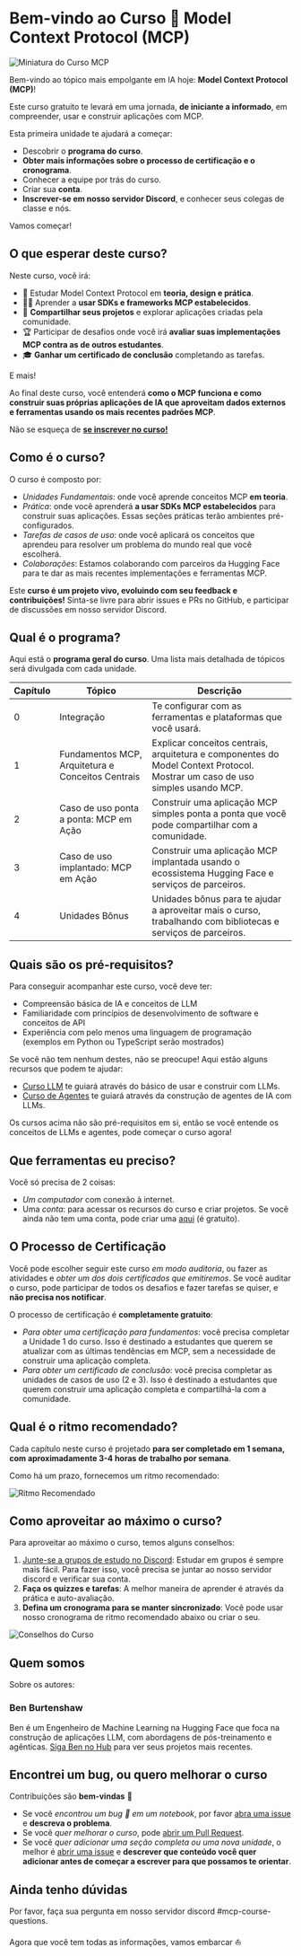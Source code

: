 # Bem-vindo ao Curso 🤗 Model Context Protocol (MCP)

![Miniatura do Curso MCP](https://huggingface.co/datasets/mcp-course/images/resolve/main/unit0/1.png)

Bem-vindo ao tópico mais empolgante em IA hoje: **Model Context Protocol (MCP)**!

Este curso gratuito te levará em uma jornada, **de iniciante a informado**, em compreender, usar e construir aplicações com MCP.

Esta primeira unidade te ajudará a começar:

- Descobrir o **programa do curso**.
- **Obter mais informações sobre o processo de certificação e o cronograma**.
- Conhecer a equipe por trás do curso.
- Criar sua **conta**.
- **Inscrever-se em nosso servidor Discord**, e conhecer seus colegas de classe e nós.

Vamos começar!

## O que esperar deste curso?

Neste curso, você irá:

- 📖 Estudar Model Context Protocol em **teoria, design e prática**.
- 🧑‍💻 Aprender a **usar SDKs e frameworks MCP estabelecidos**.
- 💾 **Compartilhar seus projetos** e explorar aplicações criadas pela comunidade.
- 🏆 Participar de desafios onde você irá **avaliar suas implementações MCP contra as de outros estudantes**.
- 🎓 **Ganhar um certificado de conclusão** completando as tarefas.

E mais!

Ao final deste curso, você entenderá **como o MCP funciona e como construir suas próprias aplicações de IA que aproveitam dados externos e ferramentas usando os mais recentes padrões MCP**.

Não se esqueça de [**se inscrever no curso!**](https://huggingface.co/mcp-course)

## Como é o curso?

O curso é composto por:

- _Unidades Fundamentais_: onde você aprende conceitos MCP **em teoria**.
- _Prática_: onde você aprenderá **a usar SDKs MCP estabelecidos** para construir suas aplicações. Essas seções práticas terão ambientes pré-configurados.
- _Tarefas de casos de uso_: onde você aplicará os conceitos que aprendeu para resolver um problema do mundo real que você escolherá.
- _Colaborações_: Estamos colaborando com parceiros da Hugging Face para te dar as mais recentes implementações e ferramentas MCP.

Este **curso é um projeto vivo, evoluindo com seu feedback e contribuições!** Sinta-se livre para abrir issues e PRs no GitHub, e participar de discussões em nosso servidor Discord.

## Qual é o programa?

Aqui está o **programa geral do curso**. Uma lista mais detalhada de tópicos será divulgada com cada unidade.

| Capítulo | Tópico                                       | Descrição                                                                                                            |
| -------- | ------------------------------------------- | -------------------------------------------------------------------------------------------------------------------- |
| 0        | Integração                                  | Te configurar com as ferramentas e plataformas que você usará.                                                       |
| 1        | Fundamentos MCP, Arquitetura e Conceitos Centrais | Explicar conceitos centrais, arquitetura e componentes do Model Context Protocol. Mostrar um caso de uso simples usando MCP. |
| 2        | Caso de uso ponta a ponta: MCP em Ação      | Construir uma aplicação MCP simples ponta a ponta que você pode compartilhar com a comunidade.                       |
| 3        | Caso de uso implantado: MCP em Ação         | Construir uma aplicação MCP implantada usando o ecossistema Hugging Face e serviços de parceiros.                    |
| 4        | Unidades Bônus                              | Unidades bônus para te ajudar a aproveitar mais o curso, trabalhando com bibliotecas e serviços de parceiros.        |

## Quais são os pré-requisitos?

Para conseguir acompanhar este curso, você deve ter:

- Compreensão básica de IA e conceitos de LLM
- Familiaridade com princípios de desenvolvimento de software e conceitos de API
- Experiência com pelo menos uma linguagem de programação (exemplos em Python ou TypeScript serão mostrados)

Se você não tem nenhum destes, não se preocupe! Aqui estão alguns recursos que podem te ajudar:

- [Curso LLM](https://huggingface.co/learn/llm-course/) te guiará através do básico de usar e construir com LLMs.
- [Curso de Agentes](https://huggingface.co/learn/agents-course/) te guiará através da construção de agentes de IA com LLMs.

<Tip>

Os cursos acima não são pré-requisitos em si, então se você entende os conceitos de LLMs e agentes, pode começar o curso agora!

</Tip>

## Que ferramentas eu preciso?

Você só precisa de 2 coisas:

- _Um computador_ com conexão à internet.
- Uma _conta_: para acessar os recursos do curso e criar projetos. Se você ainda não tem uma conta, pode criar uma [aqui](https://huggingface.co/join) (é gratuito).

## O Processo de Certificação

Você pode escolher seguir este curso _em modo auditoria_, ou fazer as atividades e _obter um dos dois certificados que emitiremos_. Se você auditar o curso, pode participar de todos os desafios e fazer tarefas se quiser, e **não precisa nos notificar**.

O processo de certificação é **completamente gratuito**:

- _Para obter uma certificação para fundamentos_: você precisa completar a Unidade 1 do curso. Isso é destinado a estudantes que querem se atualizar com as últimas tendências em MCP, sem a necessidade de construir uma aplicação completa.
- _Para obter um certificado de conclusão_: você precisa completar as unidades de casos de uso (2 e 3). Isso é destinado a estudantes que querem construir uma aplicação completa e compartilhá-la com a comunidade.

## Qual é o ritmo recomendado?

Cada capítulo neste curso é projetado **para ser completado em 1 semana, com aproximadamente 3-4 horas de trabalho por semana**.

Como há um prazo, fornecemos um ritmo recomendado:

![Ritmo Recomendado](https://huggingface.co/datasets/mcp-course/images/resolve/main/unit0/2.png)

## Como aproveitar ao máximo o curso?

Para aproveitar ao máximo o curso, temos alguns conselhos:

1. [Junte-se a grupos de estudo no Discord](https://discord.gg/UrrTSsSyjb): Estudar em grupos é sempre mais fácil. Para fazer isso, você precisa se juntar ao nosso servidor discord e verificar sua conta.
2. **Faça os quizzes e tarefas**: A melhor maneira de aprender é através da prática e auto-avaliação.
3. **Defina um cronograma para se manter sincronizado**: Você pode usar nosso cronograma de ritmo recomendado abaixo ou criar o seu.

![Conselhos do Curso](https://huggingface.co/datasets/mcp-course/images/resolve/main/unit0/3.png)

## Quem somos

Sobre os autores:

### Ben Burtenshaw

Ben é um Engenheiro de Machine Learning na Hugging Face que foca na construção de aplicações LLM, com abordagens de pós-treinamento e agênticas. [Siga Ben no Hub](https://huggingface.co/burtenshaw) para ver seus projetos mais recentes.

<!-- ## Agradecimentos -->

<!-- Gostaríamos de estender nossa gratidão aos seguintes indivíduos e parceiros por suas contribuições inestimáveis e suporte: -->

<!-- TODO: @burtenshaw adicionar contribuidores e parceiros -->

## Encontrei um bug, ou quero melhorar o curso

Contribuições são **bem-vindas** 🤗

- Se você _encontrou um bug 🐛 em um notebook_, por favor [abra uma issue](https://github.com/huggingface/mcp-course/issues/new) e **descreva o problema**.
- Se você _quer melhorar o curso_, pode [abrir um Pull Request](https://github.com/huggingface/mcp-course/pulls).
- Se você _quer adicionar uma seção completa ou uma nova unidade_, o melhor é [abrir uma issue](https://github.com/huggingface/mcp-course/issues/new) e **descrever que conteúdo você quer adicionar antes de começar a escrever para que possamos te orientar**.

## Ainda tenho dúvidas

Por favor, faça sua pergunta em nosso servidor discord #mcp-course-questions.

Agora que você tem todas as informações, vamos embarcar ⛵
